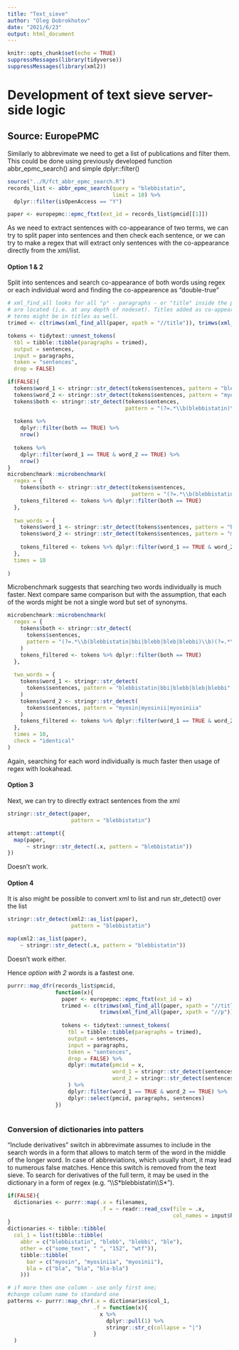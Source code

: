 ```yaml
---
title: "Text_sieve"
author: "Oleg Dobrokhotov"
date: "2021/6/23"
output: html_document
---
```


```r
knitr::opts_chunk$set(echo = TRUE)
suppressMessages(library(tidyverse))
suppressMessages(library(xml2))
```

# Development of text sieve server-side logic

## Source: EuropePMC

Similarly to abbrevimate we need to get a list of publications and filter them.
This could be done using previously developed function abbr_epmc_search() and 
simple dplyr::filter()

```r
source("../R/fct_abbr_epmc_search.R")
records_list <- abbr_epmc_search(query = "blebbistatin",
                                 limit = 10) %>%
  dplyr::filter(isOpenAccess == "Y")

paper <- europepmc::epmc_ftxt(ext_id = records_list$pmcid[[1]])
```

As we need to extract sentences with co-appearance of two terms, we can try to
split paper into sentences and then check each sentence, or we can try to make a
regex that will extract only sentences with the co-appearance directly from the
xml/list.

#### Option 1 & 2

Split into sentences and search co-appearance of both words using regex or
each individual word and finding the co-appearence as "double-true"
```r
# xml_find_all looks for all "p" - paragraphs - or "title" inside the paper whether they
# are located (i.e. at any depth of nodeset). Titles added as co-appearence of 
# terms might be in titles as well.
trimed <- c(trimws(xml_find_all(paper, xpath = "//title")), trimws(xml_find_all(paper, xpath = "//p")))

tokens <- tidytext::unnest_tokens(
  tbl = tibble::tibble(paragraphs = trimed),
  output = sentences,
  input = paragraphs,
  token = "sentences",
  drop = FALSE)

if(FALSE){
  tokens$word_1 <- stringr::str_detect(tokens$sentences, pattern = "blebbistatin")
  tokens$word_2 <- stringr::str_detect(tokens$sentences, pattern = "myosin")
  tokens$both <- stringr::str_detect(tokens$sentences,
                                     pattern = "(?=.*\\b(blebbistatin)\\b)(?=.*\\bmyosin\\b).*")
  
  tokens %>%
    dplyr::filter(both == TRUE) %>% 
    nrow()
  
  tokens %>%
    dplyr::filter(word_1 == TRUE & word_2 == TRUE) %>%
    nrow()
}
microbenchmark::microbenchmark(
  regex = {
    tokens$both <- stringr::str_detect(tokens$sentences,
                                       pattern = "(?=.*\\b(blebbistatin)\\b)(?=.*\\bmyosin\\b).*")
    tokens_filtered <- tokens %>% dplyr::filter(both == TRUE)
  },
  
  two_words = {
    tokens$word_1 <- stringr::str_detect(tokens$sentences, pattern = "blebbistatin")
    tokens$word_2 <- stringr::str_detect(tokens$sentences, pattern = "myosin")
    
    tokens_filtered <- tokens %>% dplyr::filter(word_1 == TRUE & word_2 == TRUE) 
  },
  times = 10
  
)
```

Microbenchmark suggests that searching two words individually is much faster.
Next compare same comparison but with the assumption, that each of the words might
be not a single word but set of synonyms.

```r
microbenchmark::microbenchmark(
  regex = {
    tokens$both <- stringr::str_detect(
      tokens$sentences,
      pattern = "(?=.*\\b(blebbistatin|bbi|blebb|bleb|blebbi)\\b)(?=.*\\bmyosin|myosinii|myosiniia\\b).*"
    )
    tokens_filtered <- tokens %>% dplyr::filter(both == TRUE)
  },
  
  two_words = {
    tokens$word_1 <- stringr::str_detect(
      tokens$sentences, pattern = "blebbistatin|bbi|blebb|bleb|blebbi"
    )
    tokens$word_2 <- stringr::str_detect(
      tokens$sentences, pattern = "myosin|myosinii|myosiniia"
    )
    tokens_filtered <- tokens %>% dplyr::filter(word_1 == TRUE & word_2 == TRUE) 
  },
  times = 10,
  check = "identical"
)
```

Again, searching for each word individually is much faster then usage of regex with
lookahead.

#### Option 3
Next, we can try to directly extract sentences from the xml

```r
stringr::str_detect(paper,
                    pattern = "blebbistatin")

attempt::attempt({
  map(paper,
      ~ stringr::str_detect(.x, pattern = "blebbistatin"))
})
```
Doesn't work.

#### Option 4

It is also might be possible to convert xml to list and run str_detect() 
over the list

```r
stringr::str_detect(xml2::as_list(paper),
                    pattern = "blebbistatin")

map(xml2::as_list(paper),
    ~ stringr::str_detect(.x, pattern = "blebbistatin"))

```

Doesn't work either.

Hence *option with 2 words* is a fastest one.

```r
purrr::map_dfr(records_list$pmcid,
               function(x){
                 paper <- europepmc::epmc_ftxt(ext_id = x)
                 trimed <- c(trimws(xml_find_all(paper, xpath = "//title")),
                             trimws(xml_find_all(paper, xpath = "//p")))
                 
                 tokens <- tidytext::unnest_tokens(
                   tbl = tibble::tibble(paragraphs = trimed),
                   output = sentences,
                   input = paragraphs,
                   token = "sentences",
                   drop = FALSE) %>%
                   dplyr::mutate(pmcid = x,
                                 word_1 = stringr::str_detect(sentences, pattern = "blebbistatin"),
                                 word_2 = stringr::str_detect(sentences, pattern = "myosin")
                   ) %>%
                   dplyr::filter(word_1 == TRUE & word_2 == TRUE) %>%
                   dplyr::select(pmcid, paragraphs, sentences)
               })



```





### Conversion of dictionaries into patters

"Include derivatives" switch in abbrevimate assumes to include in the search
words in a form that allows to match term of the word in the middle of the longer
word. In case of abbreviations, which usually short, it may lead to numerous
false matches. Hence this switch is removed from the text sieve. To search for 
derivatives of the full term, it may be used in the dictionary in a form of 
regex (e.g. "\\\\S\*blebbistatin\\\\S\*").

```r
if(FALSE){
  dictionaries <- purrr::map(.x = filenames,
                             .f = ~ readr::read_csv(file = .x,
                                                    col_names = input$header))
}
dictionaries <- tibble::tibble(
  col_1 = list(tibble::tibble(
    abbr = c("blebbistatin", "blebb", "blebbi", "ble"),
    other = c("some_text", " ", "152", "wtf")),
    tibble::tibble(
      bar = c("myosin", "myosiniia", "myosinii"),
      bla = c("bla", "bla", "bla-bla")
    )))

# if more then one column - use only first one;
#change column name to standard one
patterns <- purrr::map_chr(.x = dictionaries$col_1,
                           .f = function(x){
                             x %>% 
                               dplyr::pull(1) %>% 
                               stringr::str_c(collapse = "|")
                           }
  )
```
